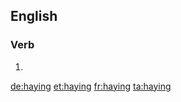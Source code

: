 ==English==

===Verb===
{{head|en}}

# {{present participle of|hay}}

[[de:haying]]
[[et:haying]]
[[fr:haying]]
[[ta:haying]]